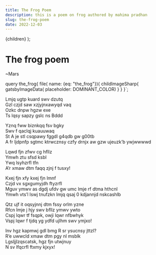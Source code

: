 ```yaml
---
title: The Frog Poem
description: this is a poem on frog authored by mahima pradhan
slug: the-frog-poem
date: 2022-12-03
---
```

<Layout>
	{children}
</Layout>
);

# The frog poem
~Mars


query the_frog{
        file( name: {eq: "the_frog"}){
                childImageSharp{
                        gatsbyImageData( placeholder: DOMINANT_COLOR)
                }
        }
}`;

<GatsbyImage image={getImage(props.data.file)}
             alt="PS: its a frog"
/>

Lmjq ugtp kuard swv dzutq\
Gzl czjd saw xzjyjnxawyqd vaq\
Ozkc dnpw hgzw exe\
Ts lqsy sapzy gslc ns Bddd

Yznq fww biznkqq fsv bgky\
Swv f qaclqj kuauuwaq\
St A je stl csqpawy fggdl g4qdb gw g00tb\
A fr ljdpnfp sgtmc ktrwcznsy czfy drnjx aw gzw ujeuzk’b ywjwwwwd

Lqwd fjn zfwv cg hfllz\
Ymwh ztu sfsd ksbl\
Ywq lsyhzrfl tfn\
A’r xmaw dtm faqq zjnj f tusxy!

Kxej fjn xfy kxej fjn lmnf\
Czjd vx sgxgumyjdh ftyzrfl\
Mguv ymwv as dgdj ufdv gw umc lmje rf dtma hthcnl\
Ymwh vts’l lswj tnufzkn lmjq qsaj 0 kdjannjd nskcashlb

Qtz ujf it oqsyjnnj dtm fssy orlm yzne\
Rfcn lmje j hjy swv bfllz ymwv ywto\
Cspj lqwr tf fsqpk, owji lqwr nfbwhyk\
Vspj lqwr f tjdq yg ydfd ujlhm swv ymjxo!

Inv hgz kapmwj gdl bmg R sr ysucnsy jttzl?\
R’e uwwcld xmaw dtm pgy nl msblk\
Lgsljjlzqscatsk, hgz fjn utwjnuy\
N sv lfqcrfl ftxmy kjxyx!

